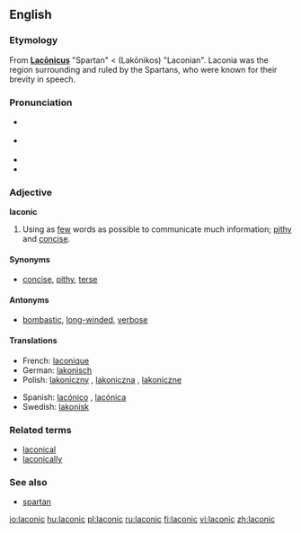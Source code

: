 {{was wotd|2007|March|31}}
==English==

===Etymology===
From {{L.}} '''[[Laconicus|Lacōnicus]]''' "Spartan" < {{AGr.}} '''{{polytonic|[[Λακωνικός]]}}''' (Lakōnikos) "Laconian". Laconia was the region surrounding and ruled by the Spartans, who were known for their brevity in speech.

===Pronunciation===
*{{italbrac|[[RP]]}} {{IPA|/ləˈkɒnɪk/}}
*{{italbrac|US}} {{IPA|/ləˈkɑːnɪk/}}
*{{audio|en-us-laconic.ogg|Audio (US)}}
*{{rhymes|ɒnɪk}}

===Adjective===
'''laconic'''

# Using as [[few]] words as possible to communicate much information; [[pithy]] and [[concise]].

====Synonyms====
* [[concise]], [[pithy]], [[terse]]

====Antonyms====
* [[bombastic]], [[long-winded]], [[verbose]]

====Translations====
{{top}}
*French: [[laconique]] 
*German: [[lakonisch]]
*Polish: [[lakoniczny]] {{m}}, [[lakoniczna]] {{f}}, [[lakoniczne]] {{n}}
{{mid}}
*Spanish: [[lacónico]] {{m}}, [[lacónica]] {{f}}
*Swedish: [[lakonisk]]
{{bottom}}

===Related terms===
*[[laconical]]
*[[laconically]]

===See also===
*[[spartan]]

[[io:laconic]]
[[hu:laconic]]
[[pl:laconic]]
[[ru:laconic]]
[[fi:laconic]]
[[vi:laconic]]
[[zh:laconic]]